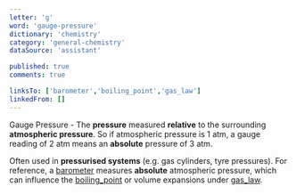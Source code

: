 ```yaml
---
letter: 'g'
word: 'gauge-pressure'
dictionary: 'chemistry'
category: 'general-chemistry'
dataSource: 'assistant'

published: true
comments: true

linksTo: ['barometer','boiling_point','gas_law']
linkedFrom: []
---
```


<a id="gauge_pressure">Gauge Pressure</a> - The **pressure** measured **relative** to the surrounding **atmospheric pressure**. So if atmospheric pressure is 1 atm, a gauge reading of 2 atm means an **absolute** pressure of 3 atm.

Often used in **pressurised systems** (e.g. gas cylinders, tyre pressures). For reference, a [barometer](#barometer) measures **absolute** atmospheric pressure, which can influence the [boiling_point](#boiling_point) or volume expansions under [gas_law](#gas_law).
